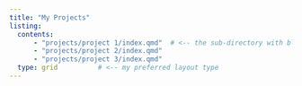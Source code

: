 ```yaml
---
title: "My Projects"
listing:
  contents:
      - "projects/project 1/index.qmd"  # <-- the sub-directory with blog content
      - "projects/project 2/index.qmd"
      - "projects/project 3/index.qmd"
  type: grid          # <-- my preferred layout type
---
```


